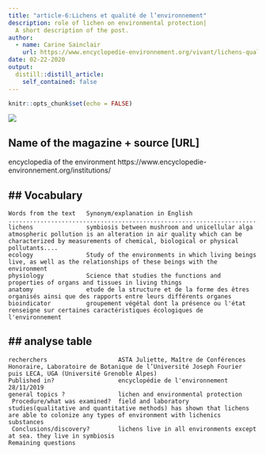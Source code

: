 ```yaml
---
title: "article-6:Lichens et qualité de l’environnement"
description: role of lichen on environmental protection|
  A short description of the post.
author:
  - name: Carine Sainclair
    url: https://www.encyclopedie-environnement.org/vivant/lichens-qualite-de-lenvironnement/
date: 02-22-2020
output:
  distill::distill_article:
    self_contained: false
---
```


```r
knitr::opts_chunk$set(echo = FALSE)
```

![](https://pixabay.com/fr/photos/protection-de-l-environnement-326923/)

## Name of the magazine + source [URL] 

 encyclopedia of the environment https://www.encyclopedie-environnement.org/institutions/

## Vocabulary 
-------------------------------------------------------------------------------------------------------------------------------------------------------------------------------------------------------------------------------------------------------------------------------------

    Words from the text   Synonym/explanation in English                                                                                           ................................................................................................                                  
    lichens               symbiosis between mushroom and unicellular alga                                                                          
    atmospheric pollution is an alteration in air quality which can be characterized by measurements of chemical, biological or physical pollutants....
    ecology               Study of the environments in which living beings live, as well as the relationships of these beings with the environment
    physiology            Science that studies the functions and properties of organs and tissues in living things                                            
    anatomy               etude de la structure et de la forme des êtres organisés ainsi que des rapports entre leurs différents organes                                                                                                                                                                 
    bioindicator          groupement végétal dont la présence ou l'état renseigne sur certaines caractéristiques écologiques de l'environnement                         

## analyse table
---------------------------------------------------------------------------------------------------------------------------------------------------------------------------------------------------------------------------------------------------------------------------------------------------

    recherchers                    ASTA Juliette, Maître de Conférences Honoraire, Laboratoire de Botanique de l’Université Joseph Fourier puis LECA, UGA (Université Grenoble Alpes)                                                                                                                                              
    Published in?                  encyclopédie de l'environnement  28/11/2019                                                                                                                       
    general topics ?               lichen and environmental protection                                                                                                                    
     Procedure/what was examined?  field and laboratory studies(qualitative and quantitative methods) has shown that lichens are able to colonize any types of environment with lichenics substances                                                                                                                                                                                                         
     Conclusions/discovery?        lichens live in all environments except at sea. they live in symbiosis                                                                             
    Remaining questions                                                                                 
